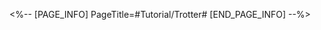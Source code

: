 <%-- [PAGE_INFO]
PageTitle=#Tutorial/Trotter#
[END_PAGE_INFO] --%>
{{Tutorial
|sort      = 603301
|title     = Trotter
|subtitle  = 
|type      = Adventure
|about     = 
|image1    = Tutorial Trotter 1.png{{subst:void|<!--$UPLOAD:<<SpriteOutput/TutorialPic/TutorialPage_603301.png>-<Tutorial Trotter 1.png>>}}
|text1     = During exploration, you might encounter {{Color|h|nobold=1|Trotters}}. Attack and defeat Trotters before they {{Color|h|nobold=1|run away}} allows you to gain more rewards. You can defeat the Trotters you encounter in each domain once only. If you defeat the golden {{Color|h|nobold=1|Warp Trotters}}, you will be awarded {{Color|h|nobold=1|Stellar Jades}}.
}}
